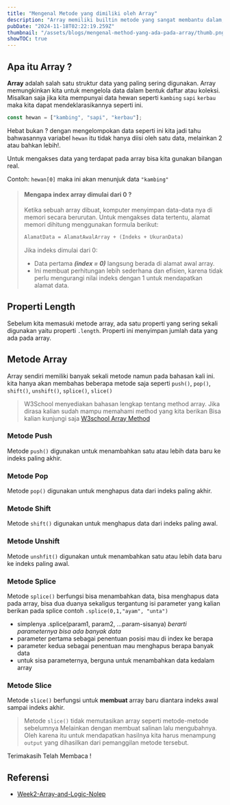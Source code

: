 ---
title: "Mengenal Metode yang dimiliki oleh Array"
description: "Array memiliki builtin metode yang sangat membantu dalam, menyelesaikan komputasi. Disini kalian akan belajar tentang metode metode tersebut."
pubDate: "2024-11-18T02:22:19.259Z"
thumbnail: "/assets/blogs/mengenal-method-yang-ada-pada-array/thumb.png"
showTOC: true
---

## Apa itu Array ? 

**Array** adalah salah satu struktur data yang paling sering digunakan.
Array memungkinkan kita untuk mengelola data dalam bentuk daftar atau koleksi.
Misalkan saja jika kita mempunyai data hewan seperti `kambing` `sapi` `kerbau` maka kita dapat mendeklarasikannya seperti ini.

```js
const hewan = ["kambing", "sapi", "kerbau"];
```

Hebat bukan ? dengan mengelompokan data seperti ini kita jadi tahu bahwasannya variabel `hewan` itu tidak hanya diisi oleh satu data,
melainkan 2 atau bahkan lebih!.

Untuk mengakses data yang terdapat pada array bisa kita gunakan bilangan real.

Contoh: `hewan[0]` maka ini akan menunjuk data `"kambing"`


<IndexDemo />

> #### **Mengapa index array dimulai dari 0 ?**
>
> Ketika sebuah array dibuat, komputer menyimpan data-data nya di memori secara berurutan.
> Untuk mengakses data tertentu, alamat memori dihitung menggunakan formula berikut:
>
> ```js
> AlamatData = AlamatAwalArray + (Indeks + UkuranData)
> ```
>
> Jika indeks dimulai dari 0:
> - Data pertama _**(index = 0)**_ langsung berada di alamat awal array.
> - Ini membuat perhitungan lebih sederhana dan efisien, karena tidak perlu mengurangi nilai indeks dengan 1 untuk mendapatkan alamat data.

## Properti Length

Sebelum kita memasuki metode array, ada satu properti yang sering sekali digunakan yaitu properti `.length`.
Properti ini menyimpan jumlah data yang ada pada array.


<LengthDemo />

## Metode Array 

Array sendiri memiliki banyak sekali metode namun pada bahasan kali ini.
kita hanya akan membahas beberapa metode saja seperti `push()`, `pop()`, `shift()`, `unshift()`, `splice()`, `slice()`

> W3School menyediakan bahasan lengkap tentang method array.
> Jika dirasa kalian sudah mampu memahami method yang kita berikan
> Bisa kalian kunjungi saja [W3school Array Method](https://www.w3schools.com/js/js_array_methods.asp)

### Metode Push

Metode `push()` digunakan untuk menambahkan satu atau lebih data baru ke indeks paling akhir.


<PushDemo />

### Metode Pop 

Metode `pop()` digunakan untuk menghapus data dari indeks paling akhir.


<PopDemo />

### Metode Shift 

Metode `shift()` digunakan untuk menghapus data dari indeks paling awal.


<ShiftDemo />

### Metode Unshift 

Metode `unshfit()` digunakan untuk menambahkan satu atau lebih data baru ke indeks paling awal.


<UnshiftDemo />

### Metode Splice

Metode `splice()` berfungsi bisa menambahkan data, bisa menghapus data pada array, bisa dua duanya sekaligus tergantung isi parameter yang kalian berikan pada splice
contoh `.splice(0,1,"ayam", "unta")`

- simplenya .splice(param1, param2, ...param-sisanya) _berarti parameternya bisa ada banyak data_
- parameter pertama sebagai penentuan posisi mau di index ke berapa
- parameter kedua sebagai penentuan mau menghapus berapa banyak data
- untuk sisa parameternya, berguna untuk menambahkan data kedalam array 


<SpliceDemo />

### Metode Slice

Metode `slice()` berfungsi untuk **membuat** array baru diantara indeks awal sampai indeks akhir.


<SliceDemo />

> Metode `slice()` tidak memutasikan array seperti metode-metode sebelumnya
> Melainkan dengan membuat salinan lalu mengubahnya.
> Oleh karena itu untuk mendapatkan hasilnya kita harus menampung `output`
> yang dihasilkan dari pemanggilan metode tersebut.


Terimakasih Telah Membaca !

## Referensi

- [Week2-Array-and-Logic-Nolep](https://github.com/RPN-Phase-0/Week2-Array-and-Logic-Nolep/blob/main/study-materials/part1.md)
